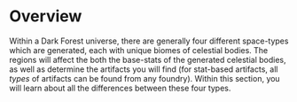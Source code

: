 # Overview

Within a Dark Forest universe, there are generally four different space-types which are generated, each with unique biomes of celestial bodies. The regions will affect the both the base-stats of the generated celestial bodies, as well as determine the artifacts you will find (for stat-based artifacts, all *types* of artifacts can be found from any foundry). Within this section, you will learn about all the differences between these four types.